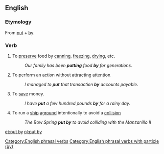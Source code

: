==English==

===Etymology===
From [[put]] + [[by]]

===Verb===
{{en-verb|puts by|putting by|put bye}}

# To [[preserve]] food by [[can]]ning, [[freeze|freezing]], [[dry]]ing, etc.
#:''Our family has been '''putting''' food '''by''' for generations.''
# To perform an action without attracting attention.
#: ''I managed to '''put''' that transaction '''by''' accounts payable.''
# To [[save]] money.
#: ''I have '''put''' a few hundred pounds '''by''' for a rainy day.''
# To run a [[ship]] [[aground]] intentionally to avoid a [[collision]]
#: ''The Bow Spring '''put by''' to avoid colliding with the Manzanillo II''

[[Category:English phrasal verbs]]
[[Category:English phrasal verbs with particle (by)]]

[[et:put by]]
[[pl:put by]]